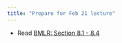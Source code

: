 ```yaml
---
title: "Prepare for Feb 21 lecture"
---
```


-   Read [BMLR: Section 8.1 - 8.4](https://bookdown.org/roback/bookdown-BeyondMLR/ch-multilevelintro.html)
